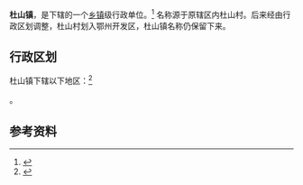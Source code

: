 {{中国乡级行政区|42/07/04/101/000}}

'''杜山镇'''，是{{PRC admin/fullname|42/07/04/101/000|3}}下辖的一个[[乡镇|乡镇]]级行政单位。<ref>{{PRC admin/ref sgc|{{PRC admin/parent|42/07/04/101/000}}}}</ref>
名称源于原辖区内杜山村。后来经由行政区划调整，杜山村划入鄂州开发区，杜山镇名称仍保留下来。
== 行政区划 ==

杜山镇下辖以下地区：<ref>{{PRC admin/ref sgc|42/07/04/101/000}}</ref>

{{PRC admin/children|42/07/04/101/000}}。

== 参考资料 ==

{{reflist}}

{{行政区划小作品}}
{{PRC admin/navcat|42/07/04/101/000}}